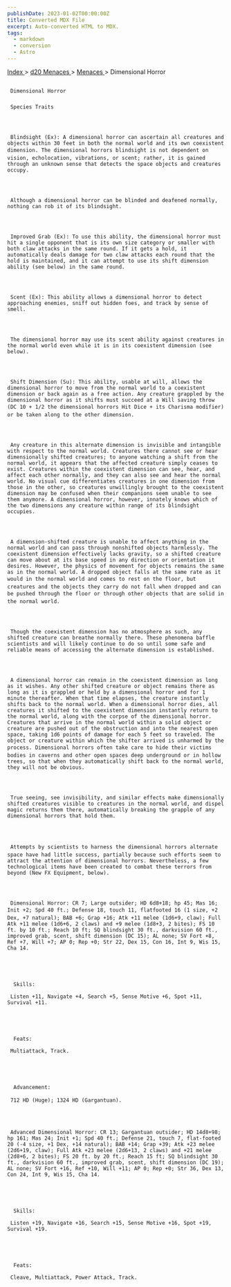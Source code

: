 ```yaml
---
publishDate: 2023-01-02T00:00:00Z
title: Converted MDX File
excerpt: Auto-converted HTML to MDX.
tags:
  - markdown
  - conversion
  - Astro
---
```


[
Index
](-index) >
[
d20 Menaces
](menaces-d20-index) >
[
Menaces
](menaces-d20-menaces-index) > Dimensional Horror

##

     Dimensional Horror

###

     Species Traits




     Blindsight (Ex): A dimensional horror can ascertain all creatures and objects within 30 feet in both the normal world and its own coexistent dimension. The dimensional horrors blindsight is not dependent on vision, echolocation, vibrations, or scent; rather, it is gained through an unknown sense that detects the space objects and creatures occupy.




     Although a dimensional horror can be blinded and deafened normally, nothing can rob it of its blindsight.




     Improved Grab (Ex): To use this ability, the dimensional horror must hit a single opponent that is its own size category or smaller with both claw attacks in the same round. If it gets a hold, it automatically deals damage for two claw attacks each round that the hold is maintained, and it can attempt to use its shift dimension ability (see below) in the same round.




     Scent (Ex): This ability allows a dimensional horror to detect approaching enemies, sniff out hidden foes, and track by sense of smell.




     The dimensional horror may use its scent ability against creatures in the normal world even while it is in its coexistent dimension (see below).




     Shift Dimension (Su): This ability, usable at will, allows the dimensional horror to move from the normal world to a coexistent dimension or back again as a free action. Any creature grappled by the dimensional horror as it shifts must succeed at a Will saving throw (DC 10 + 1/2 the dimensional horrors Hit Dice + its Charisma modifier) or be taken along to the other dimension.




     Any creature in this alternate dimension is invisible and intangible with respect to the normal world. Creatures there cannot see or hear dimensionally shifted creatures; to anyone watching a shift from the normal world, it appears that the affected creature simply ceases to exist. Creatures within the coexistent dimension can see, hear, and affect each other normally, and they can also see and hear the normal world. No visual cue differentiates creatures in one dimension from those in the other, so creatures unwillingly brought to the coexistent dimension may be confused when their companions seem unable to see them anymore. A dimensional horror, however, innately knows which of the two dimensions any creature within range of its blindsight occupies.




     A dimension-shifted creature is unable to affect anything in the normal world and can pass through nonshifted objects harmlessly. The coexistent dimension effectively lacks gravity, so a shifted creature can move about at its base speed in any direction or orientation it desires. However, the physics of movement for objects remains the same as in the normal world. A dropped object falls at the same rate as it would in the normal world and comes to rest on the floor, but creatures and the objects they carry do not fall when dropped and can be pushed through the floor or through other objects that are solid in the normal world.




     Though the coexistent dimension has no atmosphere as such, any shifted creature can breathe normally there. These phenomena baffle scientists and will likely continue to do so until some safe and reliable means of accessing the alternate dimension is established.




     A dimensional horror can remain in the coexistent dimension as long as it wishes. Any other shifted creature or object remains there as long as it is grappled or held by a dimensional horror and for 1 minute thereafter. When that time elapses, the creature instantly shifts back to the normal world. When a dimensional horror dies, all creatures it shifted to the coexistent dimension instantly return to the normal world, along with the corpse of the dimensional horror. Creatures that arrive in the normal world within a solid object or creature are pushed out of the obstruction and into the nearest open space, taking 1d6 points of damage for each 5 feet so traveled. The object or creature within which the shifter arrived is unharmed by the process. Dimensional horrors often take care to hide their victims bodies in caverns and other open spaces deep underground or in hollow trees, so that when they automatically shift back to the normal world, they will not be obvious.




     True seeing, see invisibility, and similar effects make dimensionally shifted creatures visible to creatures in the normal world, and dispel magic returns them there, automatically breaking the grapple of any dimensional horrors that hold them.




     Attempts by scientists to harness the dimensional horrors alternate space have had little success, partially because such efforts seem to attract the attention of dimensional horrors. Nevertheless, a few technological items have been created to combat these terrors from beyond (New FX Equipment, below).




     Dimensional Horror: CR 7; Large outsider; HD 6d8+18; hp 45; Mas 16; Init +2; Spd 40 ft.; Defense 18, touch 11, flatfooted 16 (1 size, +2 Dex, +7 natural); BAB +6; Grap +16; Atk +11 melee (1d6+9, claw); Full Atk +11 melee (1d6+6, 2 claws) and +9 melee (1d8+3, 2 bites); FS 10 ft. by 10 ft.; Reach 10 ft; SQ blindsight 30 ft., darkvision 60 ft., improved grab, scent, shift dimension (DC 15); AL none; SV Fort +8, Ref +7, Will +7; AP 0; Rep +0; Str 22, Dex 15, Con 16, Int 9, Wis 15, Cha 14.





      Skills:

     Listen +11, Navigate +4, Search +5, Sense Motive +6, Spot +11, Survival +11.





      Feats:

     Multiattack, Track.





      Advancement:

     712 HD (Huge); 1324 HD (Gargantuan).




     Advanced Dimensional Horror: CR 13; Gargantuan outsider; HD 14d8+98; hp 161; Mas 24; Init +1; Spd 40 ft.; Defense 21, touch 7, flat-footed 20 (-4 size, +1 Dex, +14 natural); BAB +14; Grap +39; Atk +23 melee (2d6+19, claw); Full Atk +23 melee (2d6+13, 2 claws) and +21 melee (2d8+6, 2 bites); FS 20 ft. by 20 ft.; Reach 15 ft; SQ blindsight 30 ft., darkvision 60 ft., improved grab, scent, shift dimension (DC 19); AL none; SV Fort +16, Ref +10, Will +11; AP 0; Rep +0; Str 36, Dex 13, Con 24, Int 9, Wis 15, Cha 14.





      Skills:

     Listen +19, Navigate +16, Search +15, Sense Motive +16, Spot +19, Survival +19.





      Feats:

     Cleave, Multiattack, Power Attack, Track.
